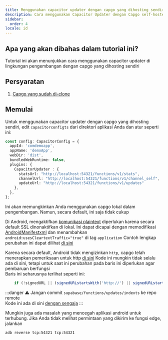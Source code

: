 ```yaml
---
title: Menggunakan capacitor updater dengan capgo yang dihosting sendiri
description: Cara menggunakan Capacitor Updater dengan Capgo self-hosted
sidebar:
  order: 4
locale: id
---
```


## Apa yang akan dibahas dalam tutorial ini?

Tutorial ini akan menunjukkan cara menggunakan capacitor updater di lingkungan pengembangan dengan capgo yang dihosting sendiri

## Persyaratan

1. [Capgo yang sudah di-clone](https://githubcom/Cap-go/capgo)

## Memulai

Untuk menggunakan capacitor updater dengan capgo yang dihosting sendiri, edit `capacitorconfigts` dari direktori aplikasi Anda dan atur seperti ini:

```ts
const config: CapacitorConfig = {
  appId: 'comdemoapp',
  appName: 'demoApp',
  webDir: 'dist',
  bundledWebRuntime: false,
  plugins: {
    CapacitorUpdater : {
      statsUrl: "http://localhost:54321/functions/v1/stats",
      channelUrl: "http://localhost:54321/functions/v1/channel_self",
      updateUrl: "http://localhost:54321/functions/v1/updates"
    },
  },
};
```

Ini akan memungkinkan Anda menggunakan capgo lokal dalam pengembangan. Namun, secara default, ini saja tidak cukup

Di Android, mengaktifkan [komunikasi plaintext](https://developerandroidcom/topic/security/risks/cleartext) diperlukan karena secara default SSL dinonaktifkan di lokal.
Ini dapat dicapai dengan memodifikasi [AndroidManifestxml](https://githubcom/Cap-go/capacitor-updater/blob/main/android/src/main/AndroidManifestxml) dan menambahkan `android:usesCleartextTraffic="true"` di tag `application`
Contoh lengkap perubahan ini dapat dilihat [di sini](https://gistgithubcom/WcaleNieWolny/061a015acdebe35eaf3afd7030797701)

Karena secara default, Android tidak mengizinkan `http`, capgo telah menerapkan pemeriksaan untuk http [di sini](https://githubcom/Cap-go/capgo/blob/4cce6c0707d745faa2afbab643e636bad927c602/supabase/functions/updates/indexts#L396)
Kode ini mungkin tidak selalu ada di sini, tetapi untuk saat ini perubahan pada baris ini diperlukan agar pembaruan berfungsi  
Baris ini seharusnya terlihat seperti ini:
```ts
    if (!signedURL || (signedURLstartsWith('http://') || signedURLstartsWith('https://'))) {
```

:::danger
⚠️ Jangan commit `supabase/functions/updates/indexts` ke repo remote\
Kode ini ada di sini [dengan sengaja](https://githubcom/Cap-go/capacitor-updater/issues/37#issuecomment-1684916354)
:::

Mungkin juga ada masalah yang mencegah aplikasi android untuk terhubung. Jika Anda tidak melihat permintaan yang dikirim ke fungsi edge, jalankan
```bash
adb reverse tcp:54321 tcp:54321
```
